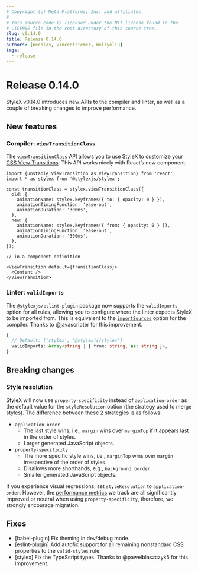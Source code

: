 ```yaml
---
# Copyright (c) Meta Platforms, Inc. and affiliates.
#
# This source code is licensed under the MIT license found in the
# LICENSE file in the root directory of this source tree.
slug: v0.14.0
title: Release 0.14.0
authors: [necolas, vincentriemer, mellyeliu]
tags:
  - release
---
```


# Release 0.14.0

StyleX v0.14.0 introduces new APIs to the compiler and linter, as well as a couple of breaking changes to improve performance.

## New features

### Compiler: `viewTransitionClass`

The [`viewTransitionClass`](https://stylexjs.com/docs/api/javascript/viewTransitionClass/) API allows you to use StyleX to customize your [CSS View Transitions](https://developer.mozilla.org/en-US/docs/Web/API/View_Transition_API). This API works nicely with React’s new [<ViewTransition />](https://react.dev/reference/react/ViewTransition) component:

```tsx
import {unstable_ViewTransition as ViewTransition} from 'react';
import * as stylex from '@stylexjs/stylex';

const transitionClass = stylex.viewTransitionClass({
  old: {
    animationName: stylex.keyframes({ to: { opacity: 0 } }),
    animationTimingFunction: 'ease-out',
    animationDuration: '300ms',
  },
  new: {
    animationName: stylex.keyframes({ from: { opacity: 0 } }),
    animationTimingFunction: 'ease-out',
    animationDuration: '300ms',
  },
});

// in a component definition

<ViewTransition default={transitionClass}>
  <Content />
</ViewTransition>
```

### Linter: `validImports`

The `@stylexjs/eslint-plugin` package now supports the `validImports` option for all rules, allowing you to configure where the linter expects StyleX to be imported from. This is equivalent to the [`importSources`](https://stylexjs.com/docs/api/configuration/babel-plugin/#importsources) option for the compiler. Thanks to @javascripter for this improvement.

```ts
{
  // Default: ['stylex', '@stylexjs/stylex']
  validImports: Array<string | { from: string, as: string }>,
}
```

## Breaking changes

### Style resolution

StyleX will now use `property-specificity` instead of `application-order` as the default value for the `styleResolution` option (the strategy used to merge styles). The difference between these 2 strategies is as follows:

* `application-order`
  * The last style wins, i.e., `margin` wins over `marginTop` if it appears last in the order of styles.
  * Larger generated JavaScript objects.
* `property-specificity`
  * The more specific style wins, i.e., `marginTop` wins over `margin` irrespective of the order of styles.
  * Disallows more shorthands, e.g., `background`, `border`.
  * Smaller generated JavaScript objects.

If you experience visual regressions, set `styleResolution` to `application-order`. However, the [performance metrics](https://github.com/facebook/stylex/pull/1064) we track are all significantly improved or neutral when using `property-specificity`, therefore, we strongly encourage migration.

## Fixes

* [babel-plugin] Fix theming in dev/debug mode.
* [eslint-plugin] Add autofix support for all remaining nonstandard CSS properties to the `valid-styles` rule.
* [stylex] Fix the TypeScript types. Thanks to @pawelblaszczyk5 for this improvement.
